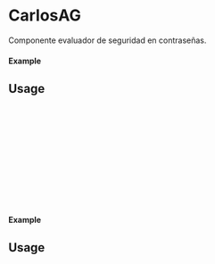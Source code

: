 

<Meta of={CarlosAG} title="CarlosAG" />

# CarlosAG

Componente evaluador de seguridad en contraseñas.

#### Example

<Canvas of={CarlosAG.Primary} />

## Usage

```ts
import {CarlosAG} from 'milibreria';

function Example(){
 return (
 <CarlosAG
 text: "Password 1",
 disabled: false,
 />
 );
};

export default Example;
```

#### Example

<Canvas of={CarlosAG.Secondary} />

## Usage

```ts
import {CarlosAG} from 'milibreria';

function Example(){
 return (
 <CarlosAG
 text: 'Password 2'
 disabled: false,
 />
 );
};